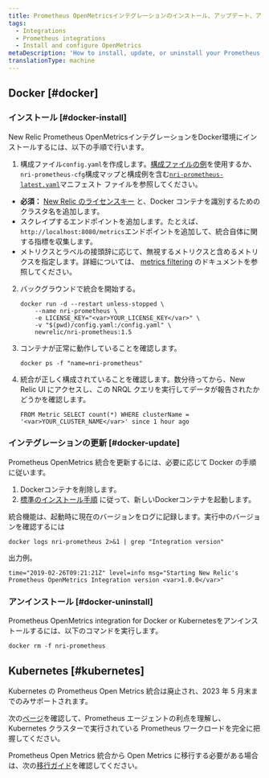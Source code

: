 ```yaml
---
title: Prometheus OpenMetricsインテグレーションのインストール、アップデート、アンインストールを行います。
tags:
  - Integrations
  - Prometheus integrations
  - Install and configure OpenMetrics
metaDescription: 'How to install, update, or uninstall your Prometheus OpenMetrics integration with New Relic for your Docker or Kubernetes environment.'
translationType: machine
---
```


## Docker [#docker]

### インストール [#docker-install]

New Relic Prometheus OpenMetricsインテグレーションをDocker環境にインストールするには、以下の手順で行います。

1. 構成ファイル`config.yaml`を作成します。[構成ファイルの例](/docs/integrations/prometheus-integrations/install-configure/configure-prometheus-openmetrics-integration#example-configuration-file)を使用するか、 `nri-prometheus-cfg`構成マップと構成例を含む[`nri-prometheus-latest.yaml`](https://download.newrelic.com/infrastructure_agent/integrations/kubernetes/nri-prometheus-latest.yaml)マニフェスト ファイルを参照してください。

* **必須：** [New Relic のライセンスキー](/docs/apis/intro-apis/new-relic-api-keys/#ingest-license-key) と、Docker コンテナを識別するためのクラスタ名を追加します。
* スクレイプするエンドポイントを追加します。たとえば、 `http://localhost:8080/metrics`エンドポイントを追加して、統合自体に関する指標を収集します。
* メトリクスとラベルの接頭辞に応じて、無視するメトリクスと含めるメトリクスを指定します。詳細については、 [metrics filtering](/docs/integrations/prometheus-integrations/configure/filter-prometheus-metrics) のドキュメントを参照してください。

2. バックグラウンドで統合を開始する。

   ```
   docker run -d --restart unless-stopped \
       --name nri-prometheus \
       -e LICENSE_KEY="<var>YOUR_LICENSE_KEY</var>" \
       -v "$(pwd)/config.yaml:/config.yaml" \
       newrelic/nri-prometheus:1.5
   ```

3. コンテナが正常に動作していることを確認します。

   ```
   docker ps -f "name=nri-prometheus"
   ```

4. 統合が正しく構成されていることを確認します。数分待ってから、New Relic UI にアクセスし、この NRQL クエリを実行してデータが報告されたかどうかを確認します。

   ```
   FROM Metric SELECT count(*) WHERE clusterName = '<var>YOUR_CLUSTER_NAME</var>' since 1 hour ago
   ```

<InstallFeedback/>

### インテグレーションの更新 [#docker-update]

Prometheus OpenMetrics 統合を更新するには、必要に応じて Docker の手順に従います。

1. Dockerコンテナを削除します。
2. [標準のインストール手順](#docker-install) に従って、新しいDockerコンテナを起動します。

統合機能は、起動時に現在のバージョンをログに記録します。実行中のバージョンを確認するには

```
docker logs nri-prometheus 2>&1 | grep "Integration version"
```

出力例。

```
time="2019-02-26T09:21:21Z" level=info msg="Starting New Relic's Prometheus OpenMetrics Integration version <var>1.0.0</var>"
```

### アンインストール [#docker-uninstall]

Prometheus OpenMetrics integration for Docker or Kubernetesをアンインストールするには、以下のコマンドを実行します。

```
docker rm -f nri-prometheus
```

## Kubernetes [#kubernetes]

<Callout variant="important">
  Kubernetes の Prometheus Open Metrics 統合は廃止され、2023 年 5 月末までのみサポートされます。
</Callout>

次の[ページ](/docs/infrastructure/prometheus-integrations/install-configure-prometheus-agent/install-prometheus-agent)を確認して、Prometheus エージェントの利点を理解し、Kubernetes クラスターで実行されている Prometheus ワークロードを完全に把握してください。

Prometheus Open Metrics 統合から Open Metrics に移行する必要がある場合は、次の[移行ガイド](/docs/infrastructure/prometheus-integrations/install-configure-prometheus-agent/migration-guide)を確認してください。